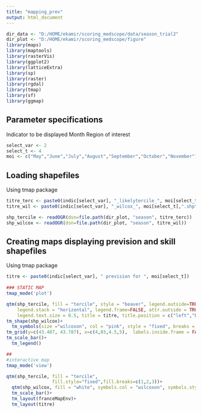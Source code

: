 ```yaml
---
title: "mapping_prev"
output: html_document
---
```


```r
dir_data <- "D:/HOME/ekamir/scoring_medscope/data/season_trial2" 
dir_plot <- "D:/HOME/ekamir/scoring_medscope/figure" 
library(maps)
library(maptools)
library(rasterVis)
library(ggplot2)
library(latticeExtra)
library(sp)
library(raster)
library(rgdal)
library(tmap)
library(sf)
library(ggmap)
```
## Parameter specifications

Indicator to be displayed
Month
Region of interest

```r
select_var <- 2
select_t <- 4
moi <- c("May","June","July","August","September","October","November")
```
## Loading shapefiles

Using tmap package

```r
titre_terc <- paste0(indic[select_var], "_likelytercile_", moi[select_t],".shp")
titre_wil <- paste0(indic[select_var], "_wilcox_", moi[select_t],".shp")

shp_tercile <- readOGR(dsn=file.path(dir_plot, "season", titre_terc))
shp_wilcox <- readOGR(dsn=file.path(dir_plot, "season", titre_wil))

```
## Creating maps displaying prevision and skill shapefiles

Using tmap package

```r
titre <- paste0(indic[select_var], " prevision for ", moi[select_t])
 
### STATIC MAP
tmap_mode('plot')

qtm(shp_tercile, fill = "tercile", style = "beaver", legend.outside=TRUE, legend.outside.position = "bottom", 
    legend.stack = "horizontal", legend.frame=FALSE, attr.outside = TRUE, legend.title.size = 0.8, 
    legend.text.size = 0.5, title = titre, title.position = c("left","bottom"), fill.style="fixed",fill.breaks=c(1,2,3))+
tm_shape(shp_wilcox)+
  tm_symbols(size ="wilcoxon", col = "pink", style = "fixed", breaks = c(0,0.5,1))+
tm_grid(y=c(43.487, 43.787), x=c(4,03,4.5,5),  labels.inside.frame = FALSE, alpha = 0, labels.rot = c(0,90))+
tm_scale_bar()+
  tm_legend()

##
#interactive map
tmap_mode('view')

qtm(shp_tercile, fill = "tercile",
                 fill.style="fixed",fill.breaks=c(1,2,3))+
  qtm(shp_wilcox, fill = "white", symbols.col = "wilcoxon", symbols.style="fixed", symbols.breaks=c(0,0.2,1))+
  tm_scale_bar()+
  tm_layout(franceMapEnv)+
  tm_layout(titre)

```
